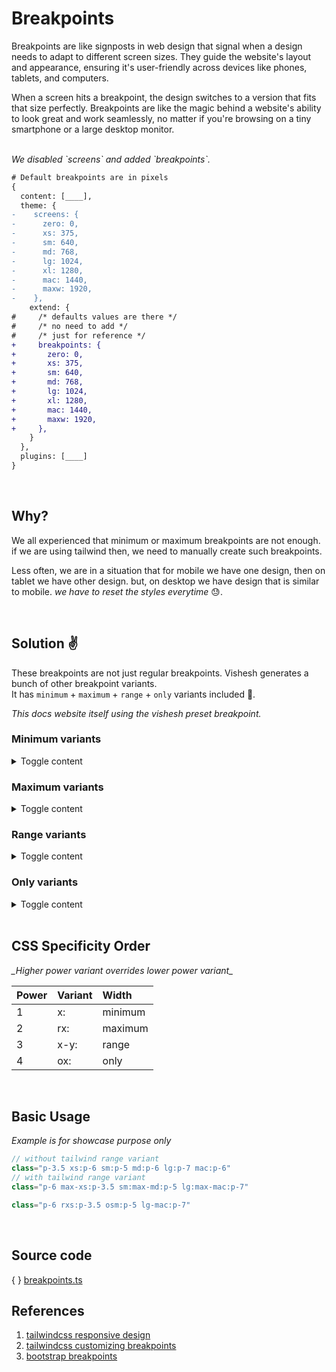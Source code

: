 
# Breakpoints

Breakpoints are like signposts in web design that signal when a design needs to adapt to different screen sizes. They guide the website's layout and appearance, ensuring it's user-friendly across devices like phones, tablets, and computers.

When a screen hits a breakpoint, the design switches to a version that fits that size perfectly. Breakpoints are like the magic behind a website's ability to look great and work seamlessly, no matter if you're browsing on a tiny smartphone or a large desktop monitor.

<br />

<Callout type="warning">
  <em>We disabled `screens` and added `breakpoints`.</em>
</Callout>

```diff filename="tailwind.config.js"
# Default breakpoints are in pixels
{
  content: [____],
  theme: {
-    screens: {
-      zero: 0,
-      xs: 375,
-      sm: 640,
-      md: 768,
-      lg: 1024,
-      xl: 1280,
-      mac: 1440,
-      maxw: 1920,
-    },
    extend: {
#     /* defaults values are there */
#     /* no need to add */
#     /* just for reference */
+     breakpoints: {
+       zero: 0,
+       xs: 375,
+       sm: 640,
+       md: 768,
+       lg: 1024,
+       xl: 1280,
+       mac: 1440,
+       maxw: 1920,
+     },
    }
  },
  plugins: [____]
}
```

<br />

## **Why?**

We all experienced that minimum or maximum breakpoints are not enough. if we are using tailwind then, we need to manually create such breakpoints.<br />

Less often, we are in a situation that for mobile we have one design, then on tablet we have other design. but, on desktop we have design that is similar to mobile. _we have to reset the styles everytime_ 😓.

<br />

## **Solution** ✌️

These breakpoints are not just regular breakpoints. Vishesh generates a bunch of other breakpoint variants. <br />
It has `minimum` + `maximum` + `range` + `only` variants included 🤘.

<Callout type="info">
  <em>This docs website itself using the vishesh preset breakpoint.</em>
</Callout>

<br />

### Minimum variants

<details>
  <summary>Toggle content</summary>

> <em>usually we use this breakpoint variants</em>

| Variant | Media Query                |
| :------ | :------------------------- |
| xs:     | @media (min-width: 375px)  |
| sm:     | @media (min-width: 640px)  |
| md:     | @media (min-width: 768px)  |
| lg:     | @media (min-width: 1024px) |
| xl:     | @media (min-width: 1280x)  |
| mac:    | @media (min-width: 1440px) |
| maxw:   | @media (min-width: 1920px) |

</details>

### Maximum variants

<details>
  <summary>Toggle content</summary>

> <em>Just prepend `r` to breakpoint variants</em>

| Variant | Media Query                                     |
| :------ | :---------------------------------------------- |
| rxs:    | @media (min-width: 0px) and (max-width: 374px)  |
| rsm:    | @media (min-width: 0px) and (max-width: 639px)  |
| rmd:    | @media (min-width: 0px) and (max-width: 767px)  |
| rlg:    | @media (min-width: 0px) and (max-width: 1023px) |
| rxl:    | @media (min-width: 0px) and (max-width: 1279x)  |
| rmac:   | @media (min-width: 0px) and (max-width: 1439px) |
| rmaxw:  | @media (min-width: 0px) and (max-width: 1919px) |

</details>

### Range variants

<details>
  <summary>Toggle content</summary>

| Variant  | Media Query                                        |
| :------- | :------------------------------------------------- |
| xs-sm:   | @media (min-width: 375px) and (max-width: 639px)   |
| lg-mac:  | @media (min-width: 1024px) and (max-width: 1439px) |
| md-maxw: | @media (min-width: 768px) and (max-width: 1919px)  |
| ...      | and so on...                                       |

> <em>**All availabe breakpoint variant ranges**</em>

| xs-\*    | sm-\*    | md-\*    | lg-\*    | xl-\*    | mac-\*    |
| :------- | :------- | :------- | :------- | :------- | :-------- |
| xs-sm:   | sm-md:   | md-lg:   | lg-xl:   | xl-mac:  | mac-maxw: |
| xs-md:   | sm-lg:   | md-xl:   | lg-mac:  | xl-maxw: |           |
| xs-lg:   | sm-xl:   | md-mac:  | lg-maxw: |          |           |
| xs-xl:   | sm-mac:  | md-maxw: |          |          |           |
| xs-mac:  | sm-maxw: |          |          |          |           |
| xs-maxw: |          |          |          |          |           |

</details>

### Only variants

<details>
  <summary>Toggle content</summary>

> <em>Just prepend `o` to breakpoint variants</em>

| Variant | Media Query                                        |
| :------ | :------------------------------------------------- |
| oxs:    | @media (min-width: 375px) and (max-width: 639px)   |
| osm:    | @media (min-width: 640px) and (max-width: 767px)   |
| omd:    | @media (min-width: 768px) and (max-width: 1023px)  |
| olg:    | @media (min-width: 1024px) and (max-width: 1279x)  |
| oxl:    | @media (min-width: 1280px) and (max-width: 1439px) |
| omac:   | @media (min-width: 1440px) and (max-width: 1919px) |

</details>

<br />

## CSS Specificity Order

<Callout type="info">
  <em>_Higher power variant overrides lower power variant_</em>
</Callout>

| Power | Variant | Width   |
| :---- | :------ | :------ |
| 1     | x:      | minimum |
| 2     | rx:     | maximum |
| 3     | x-y:    | range   |
| 4     | ox:     | only    |

<br />

## Basic Usage

<Callout type="info">
  <em>Example is for showcase purpose only</em>
</Callout>

```js filename="Before"
// without tailwind range variant
class="p-3.5 xs:p-6 sm:p-5 md:p-6 lg:p-7 mac:p-6"
// with tailwind range variant
class="p-6 max-xs:p-3.5 sm:max-md:p-5 lg:max-mac:p-7"
```

```js filename="After"
class="p-6 rxs:p-3.5 osm:p-5 lg-mac:p-7"
```

<br />

## Source code

\{ \} [breakpoints.ts](https://github.com/mrjadeja/vishesh/blob/main/src/packages/preset/lib/variants/breakpoints/index.ts "Vishesh preset breakpoints source code")

## References

1. [tailwindcss responsive design](https://tailwindcss.com/docs/responsive-design "Tailwindcss responsive design documentation") <br />
2. [tailwindcss customizing breakpoints](https://tailwindcss.com/docs/screens "Tailwindcss customizing screens documentation") <br />
3. [bootstrap breakpoints](https://getbootstrap.com/docs/5.3/layout/breakpoints "Bootstrap breakpoints documentation")
